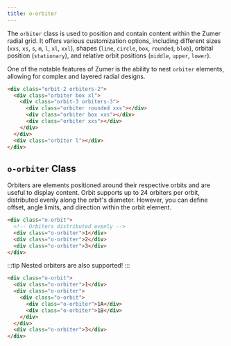 ```yaml
---
title: o-orbiter
---
```


The `orbiter` class is used to position and contain content within the Zumer radial grid. It offers various customization options, including different sizes (`xxs`, `xs`, `s`, `m`, `l`, `xl`, `xxl`), shapes (`line`, `circle`, `box`, `rounded`, `blob`), orbital position (`stationary`), and relative orbit positions (`middle`, `upper`, `lower`).

One of the notable features of Zumer is the ability to nest `orbiter` elements, allowing for complex and layered radial designs.

```html
<div class="orbit-2 orbiters-2">
  <div class="orbiter box xl">
    <div class="orbit-3 orbiters-3">
      <div class="orbiter rounded xxs"></div>
      <div class="orbiter box xxs"></div>
      <div class="orbiter xxs"></div>
    </div>
  </div>
  <div class="orbiter l"></div>
</div>
```


## `o-orbiter` Class

Orbiters are elements positioned around their respective orbits and are useful to display content. Orbit supports up to 24 orbiters per orbit, distributed evenly along the orbit's diameter. However, you can define offset, angle limits, and direction within the orbit element.

```html
<div class="o-orbit">
  <!-- Orbiters distributed evenly -->
  <div class="o-orbiter">1</div>
  <div class="o-orbiter">2</div>
  <div class="o-orbiter">3</div>
</div>
```

:::tip
Nested orbiters are also supported!
:::

```html
<div class="o-orbit">
  <div class="o-orbiter">1</div>
  <div class="o-orbiter">
    <div class="o-orbit">
      <div class="o-orbiter">1A</div>
      <div class="o-orbiter">1B</div>
    </div>
  </div>
  <div class="o-orbiter">3</div>
</div>
```
<Snippet name="orbiter" path='/examples/layout/orbiter.html' />


